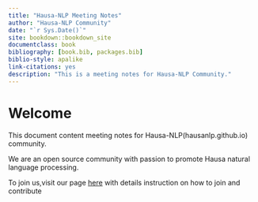 ```yaml
--- 
title: "Hausa-NLP Meeting Notes"
author: "Hausa-NLP Community"
date: "`r Sys.Date()`"
site: bookdown::bookdown_site
documentclass: book
bibliography: [book.bib, packages.bib]
biblio-style: apalike
link-citations: yes
description: "This is a meeting notes for Hausa-NLP Community."
---
```


# Welcome 

This document content meeting notes for Hausa-NLP(hausanlp.github.io) community. 

We are an open source community with passion to promote Hausa natural language processing.

To join us,visit our page [here](https://github.com/hausanlp) with details instruction on how to join and contribute 

